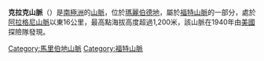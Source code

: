 {{Coord|77|16|S|142|0|W|source:GNIS|display=title}}

'''克拉克山脈'''（{{lang-en|Clark Mountains}}）是[[南極洲|南極洲]]的[[山脈|山脈]]，位於[[瑪麗伯德地|瑪麗伯德地]]，屬於[[福特山脈|福特山脈]]的一部分，處於[[阿拉格尼山脈|阿拉格尼山脈]]以東16公里，最高點海拔高度超過1,200米，該山脈在1940年由[[美國|美國]]探險隊發現。

{{DEFAULTSORT:Clark Mountains}}
[[Category:馬里伯地山脈|Category:馬里伯地山脈]]
[[Category:福特山脈|Category:福特山脈]]


{{MarieByrdLand-geo-stub}}